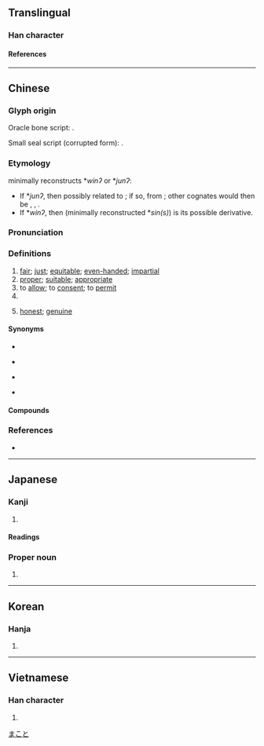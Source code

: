 {{character info}}
==Translingual==

===Han character===
{{Han char|rn=10|rad=儿|as=02|sn=4|four=23210|canj=IHU|ids=⿱厶儿}}

====References====
{{Han ref|kx=0123.030|dkj=01338|dj=0258.010|hdz=10265.030|uh=5141}}

----

==Chinese==
{{zh-forms}}

===Glyph origin===
{{Han etym}}
Oracle bone script: {{liushu|p}}.

Small seal script (corrupted form): {{Han compound|以|alt1=㠯|儿|c1=p|c2=s|ls=psc}}.

===Etymology===
{{zh-ref|Schuessler (2007)}} minimally reconstructs *''winʔ'' or *''junʔ'':
* If *''junʔ'', then possibly related to {{cog|my|ယုံ||to believe}}; if so, from {{inh|zh|sit-pro|*yum||to believe}}; other cognates would then be {{cog|csh|yón-é}}, {{cog|mrh|zó}}, {{cog|lhu|ʑo³¹}}. 
* If *''winʔ'', then {{och-l|[[信]]}} (minimally reconstructed *''sin(s)'') is its possible derivative.

===Pronunciation===
{{zh-pron
|m=yǔn
|c=jyun4,wan5
|c-t=vun4
|mn=qz,tp,xm:ún/kh,zz:ín
|mn-t=rung2
|w=2yn
|mc=y
|oc=y
|cat=v,a,pn
}}

===Definitions===
{{zh-hanzi}}

# [[fair]]; [[just]]; [[equitable]]; [[even-handed]]; [[impartial]]
# [[proper]]; [[suitable]]; [[appropriate]]
# to [[allow]]; to [[consent]]; to [[permit]]
# {{surname|zh}}
# {{lb|zh|classical}} [[honest]]; [[genuine]]

====Synonyms====
* {{s|fair}}
{{zh-syn-saurus|公正}}
* {{s|proper}}
{{zh-syn-saurus|合適}}
* {{s|to allow}}
{{zh-syn-saurus|允許}}
* {{s|honest}}
{{zh-syn-saurus|誠懇}}

====Compounds====
{{zh-der|不允|中允|依允|俞允|俯允|允准|允執其中|允執厥中|允婚|允從|允承|允文允武|允洽|允當|允許|允諾|公允|平允|慨允|慨然允諾|慨然應允|應允|明允|滿口應允|祝允明|答允|葷允|虞允文|面允}}

===References===
* {{R:yue:Hanzi}}

----

==Japanese==

===Kanji===
{{ja-kanji|grade=|rs=儿02}}

# {{rfdef|ja|sort=儿02}}

====Readings====
{{ja-readings
|on=いん
|kun=まこと-, ゆる-す, じょう-
|nanori=なり, や
}}

===Proper noun===
{{ja-pos|proper|まこと}}

# {{given name|ja|male}}

[[Category:Japanese male given names|まこと]]

----

==Korean==

===Hanja===
{{ko-hanja|윤}}

# {{rfdef|ko|sort=儿02}}

----

==Vietnamese==

===Han character===
{{vi-readings|reading=[[doãn]], [[duẫn]]|rs=儿02}}

# {{rfdef|vi|sort=儿02}}